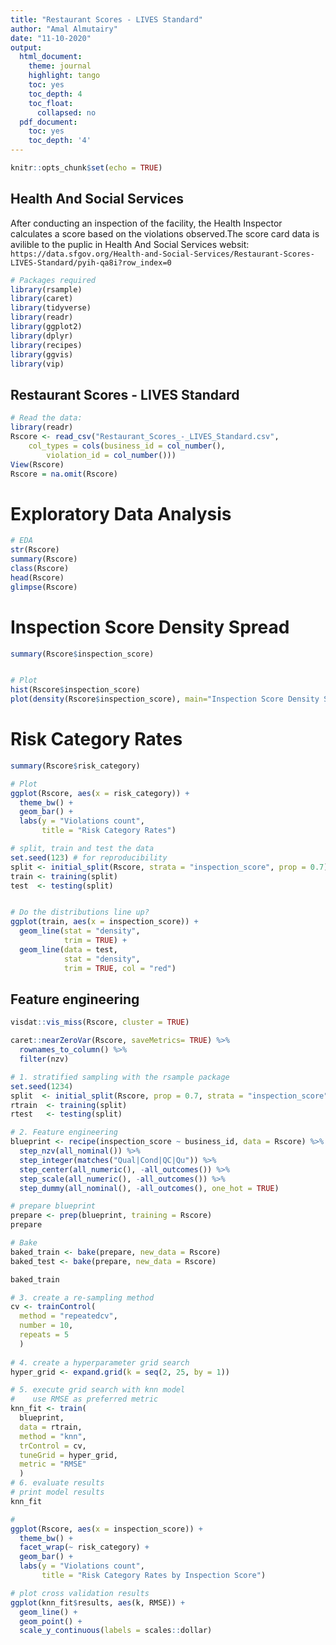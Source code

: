 ```yaml
---
title: "Restaurant Scores - LIVES Standard"
author: "Amal Almutairy"
date: "11-10-2020"
output:
  html_document:
    theme: journal
    highlight: tango
    toc: yes
    toc_depth: 4
    toc_float:
      collapsed: no
  pdf_document:
    toc: yes
    toc_depth: '4'
---
```


```r
knitr::opts_chunk$set(echo = TRUE) 
```

## Health And Social Services
After conducting an inspection of the facility, the Health Inspector calculates a score based on the violations observed.The score card data is avilible to the puplic in Health And Social Services websit: `https://data.sfgov.org/Health-and-Social-Services/Restaurant-Scores-LIVES-Standard/pyih-qa8i?row_index=0`



```r
# Packages required
library(rsample)
library(caret)
library(tidyverse)
library(readr)
library(ggplot2)
library(dplyr)
library(recipes)
library(ggvis)
library(vip) 
```

## Restaurant Scores - LIVES Standard
```r
# Read the data:
library(readr)
Rscore <- read_csv("Restaurant_Scores_-_LIVES_Standard.csv", 
    col_types = cols(business_id = col_number(), 
        violation_id = col_number()))
View(Rscore)
Rscore = na.omit(Rscore)
```

# Exploratory Data Analysis
```r
# EDA
str(Rscore)
summary(Rscore)
class(Rscore)
head(Rscore)
glimpse(Rscore)
```

# Inspection Score Density Spread
```r
summary(Rscore$inspection_score)


# Plot
hist(Rscore$inspection_score)
plot(density(Rscore$inspection_score), main="Inspection Score Density Spread")
```
# Risk Category Rates 
```r
summary(Rscore$risk_category)

# Plot
ggplot(Rscore, aes(x = risk_category)) +
  theme_bw() +
  geom_bar() +
  labs(y = "Violations count",
       title = "Risk Category Rates")

```

```r
# split, train and test the data 
set.seed(123) # for reproducibility
split <- initial_split(Rscore, strata = "inspection_score", prop = 0.7)
train <- training(split)
test  <- testing(split) 


# Do the distributions line up? 
ggplot(train, aes(x = inspection_score)) + 
  geom_line(stat = "density", 
            trim = TRUE) + 
  geom_line(data = test, 
            stat = "density", 
            trim = TRUE, col = "red")
```
## Feature engineering
```r
visdat::vis_miss(Rscore, cluster = TRUE)

caret::nearZeroVar(Rscore, saveMetrics= TRUE) %>% 
  rownames_to_column() %>% 
  filter(nzv)
```


```r

# 1. stratified sampling with the rsample package
set.seed(1234)
split  <- initial_split(Rscore, prop = 0.7, strata = "inspection_score")
rtrain  <- training(split)
rtest   <- testing(split)

# 2. Feature engineering
blueprint <- recipe(inspection_score ~ business_id, data = Rscore) %>%
  step_nzv(all_nominal()) %>%
  step_integer(matches("Qual|Cond|QC|Qu")) %>%
  step_center(all_numeric(), -all_outcomes()) %>%
  step_scale(all_numeric(), -all_outcomes()) %>%
  step_dummy(all_nominal(), -all_outcomes(), one_hot = TRUE)

# prepare blueprint
prepare <- prep(blueprint, training = Rscore)
prepare

# Bake
baked_train <- bake(prepare, new_data = Rscore)
baked_test <- bake(prepare, new_data = Rscore)

baked_train
```


```r

# 3. create a re-sampling method
cv <- trainControl(
  method = "repeatedcv", 
  number = 10, 
  repeats = 5
  )
 
# 4. create a hyperparameter grid search
hyper_grid <- expand.grid(k = seq(2, 25, by = 1))

# 5. execute grid search with knn model
#    use RMSE as preferred metric
knn_fit <- train(
  blueprint, 
  data = rtrain, 
  method = "knn", 
  trControl = cv, 
  tuneGrid = hyper_grid,
  metric = "RMSE"
  )
# 6. evaluate results
# print model results
knn_fit
```


```r
# 
ggplot(Rscore, aes(x = inspection_score)) +
  theme_bw() +  
  facet_wrap(~ risk_category) +
  geom_bar() +
  labs(y = "Violations count",
       title = "Risk Category Rates by Inspection Score")
```
```r
# plot cross validation results
ggplot(knn_fit$results, aes(k, RMSE)) + 
  geom_line() +
  geom_point() +
  scale_y_continuous(labels = scales::dollar)  
```